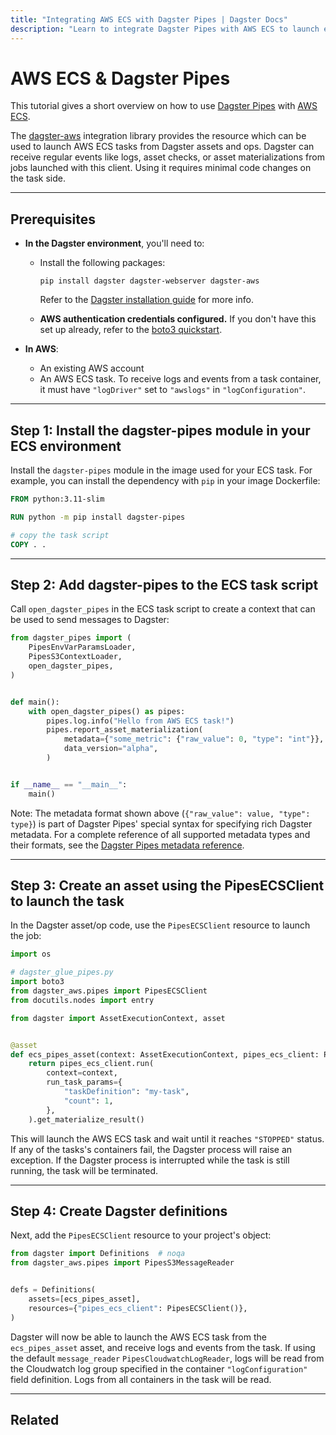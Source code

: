 ```yaml
---
title: "Integrating AWS ECS with Dagster Pipes | Dagster Docs"
description: "Learn to integrate Dagster Pipes with AWS ECS to launch external code from Dagster assets."
---
```


# AWS ECS & Dagster Pipes

This tutorial gives a short overview on how to use [Dagster Pipes](/concepts/dagster-pipes) with [AWS ECS](https://aws.amazon.com/ecs/).

The [dagster-aws](/\_apidocs/libraries/dagster-aws) integration library provides the <PyObject object="PipesECSClient" module="dagster_aws.pipes" /> resource which can be used to launch AWS ECS tasks from Dagster assets and ops. Dagster can receive regular events like logs, asset checks, or asset materializations from jobs launched with this client. Using it requires minimal code changes on the task side.

---

## Prerequisites

- **In the Dagster environment**, you'll need to:

  - Install the following packages:

    ```shell
    pip install dagster dagster-webserver dagster-aws
    ```

    Refer to the [Dagster installation guide](/getting-started/install) for more info.

  - **AWS authentication credentials configured.** If you don't have this set up already, refer to the [boto3 quickstart](https://boto3.amazonaws.com/v1/documentation/api/latest/guide/quickstart.html).

- **In AWS**:

  - An existing AWS account
  - An AWS ECS task. To receive logs and events from a task container, it must have `"logDriver"` set to `"awslogs"` in `"logConfiguration"`.

---

## Step 1: Install the dagster-pipes module in your ECS environment

Install the `dagster-pipes` module in the image used for your ECS task. For example, you can install the dependency with `pip` in your image Dockerfile:

```Dockerfile
FROM python:3.11-slim

RUN python -m pip install dagster-pipes

# copy the task script
COPY . .
```

---

## Step 2: Add dagster-pipes to the ECS task script

Call `open_dagster_pipes` in the ECS task script to create a context that can be used to send messages to Dagster:

```python file=/guides/dagster/dagster_pipes/ecs/task.py
from dagster_pipes import (
    PipesEnvVarParamsLoader,
    PipesS3ContextLoader,
    open_dagster_pipes,
)


def main():
    with open_dagster_pipes() as pipes:
        pipes.log.info("Hello from AWS ECS task!")
        pipes.report_asset_materialization(
            metadata={"some_metric": {"raw_value": 0, "type": "int"}},
            data_version="alpha",
        )


if __name__ == "__main__":
    main()
```

Note: The metadata format shown above (`{"raw_value": value, "type": type}`) is part of Dagster Pipes' special syntax for specifying rich Dagster metadata. For a complete reference of all supported metadata types and their formats, see the [Dagster Pipes metadata reference](/concepts/dagster-pipes/subprocess/reference#passing-rich-metadata-to-dagster).

---

## Step 3: Create an asset using the PipesECSClient to launch the task

In the Dagster asset/op code, use the `PipesECSClient` resource to launch the job:

```python file=/guides/dagster/dagster_pipes/ecs/dagster_code.py startafter=start_asset_marker endbefore=end_asset_marker
import os

# dagster_glue_pipes.py
import boto3
from dagster_aws.pipes import PipesECSClient
from docutils.nodes import entry

from dagster import AssetExecutionContext, asset


@asset
def ecs_pipes_asset(context: AssetExecutionContext, pipes_ecs_client: PipesECSClient):
    return pipes_ecs_client.run(
        context=context,
        run_task_params={
            "taskDefinition": "my-task",
            "count": 1,
        },
    ).get_materialize_result()
```

This will launch the AWS ECS task and wait until it reaches `"STOPPED"` status. If any of the tasks's containers fail, the Dagster process will raise an exception. If the Dagster process is interrupted while the task is still running, the task will be terminated.

---

## Step 4: Create Dagster definitions

Next, add the `PipesECSClient` resource to your project's <PyObject object="Definitions" /> object:

```python file=/guides/dagster/dagster_pipes/ecs/dagster_code.py startafter=start_definitions_marker endbefore=end_definitions_marker
from dagster import Definitions  # noqa
from dagster_aws.pipes import PipesS3MessageReader


defs = Definitions(
    assets=[ecs_pipes_asset],
    resources={"pipes_ecs_client": PipesECSClient()},
)
```

Dagster will now be able to launch the AWS ECS task from the `ecs_pipes_asset` asset, and receive logs and events from the task. If using the default `message_reader` `PipesCloudwatchLogReader`, logs will be read from the Cloudwatch log group specified in the container `"logConfiguration"` field definition. Logs from all containers in the task will be read.

---

## Related

<ArticleList>
  <ArticleListItem
    title="Dagster Pipes"
    href="/concepts/dagster-pipes"
  ></ArticleListItem>
  <ArticleListItem
    title="AWS ECS Pipes API reference"
    href="/_apidocs/libraries/dagster-aws#dagster_aws.pipes.PipesECSClient"
  ></ArticleListItem>
</ArticleList>
